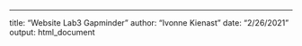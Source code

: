 ---
title: "Website Lab3 Gapminder"
author: "Ivonne Kienast"
date: "2/26/2021"
output: html_document
